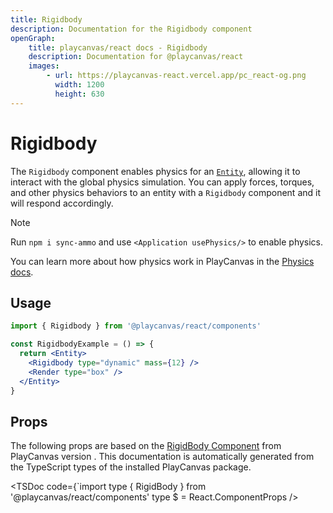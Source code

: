 ```yaml
---
title: Rigidbody
description: Documentation for the Rigidbody component
openGraph:
    title: playcanvas/react docs - Rigidbody
    description: Documentation for @playcanvas/react
    images:
        - url: https://playcanvas-react.vercel.app/pc_react-og.png
          width: 1200
          height: 630
---
```


# Rigidbody

The `Rigidbody` component enables physics for an [`Entity`](/docs/api/entity), allowing it to interact with the global physics simulation. You can apply forces, torques, and other physics behaviors to an entity with a `Rigidbody` component and it will respond accordingly.

> [!NOTE]
>
> Run `npm i sync-ammo` and use `<Application usePhysics/>` to enable physics.

You can learn more about how physics work in PlayCanvas in the [Physics docs](https://developer.playcanvas.com/user-manual/physics/).

## Usage

```jsx copy filename="rigidbody.jsx"
import { Rigidbody } from '@playcanvas/react/components'

const RigidbodyExample = () => {
  return <Entity>
    <Rigidbody type="dynamic" mass={12} />
    <Render type="box" />
  </Entity>
}
```

## Props

The following props are based on the [RigidBody Component](https://api.playcanvas.com/engine/classes/RenderComponent.html) from PlayCanvas version **<PcVersion />**. This documentation is automatically generated from the TypeScript types of the installed PlayCanvas package.

<TSDoc
  code={`import type { RigidBody } from '@playcanvas/react/components'
type $ = React.ComponentProps<typeof RigidBody>
/>
